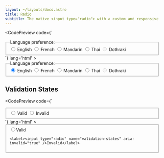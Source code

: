 ```yaml
---
layout: ~/layouts/docs.astro
title: Radio
subtitle: The native <input type="radio"> with a custom and responsive style.
---
```



<CodePreview 
  code={`
<fieldset>
  <legend>Language preference:</legend>
  <label>
    <input type="radio" name="language" checked />
    English
  </label>
  <label>
    <input type="radio" name="language" />
    French
  </label>
  <label>
    <input type="radio" name="language" />
    Mandarin
  </label>
  <label>
    <input type="radio" name="language" />
    Thai
  </label>
  <label aria-disabled="true">
    <input type="radio" name="language" disabled />
    Dothraki
  </label>
</fieldset>
  `}
  lang='html'
>
  <fieldset>
    <legend>Language preference:</legend>
    <label>
      <input type="radio" name="language" checked />
      English
    </label>
    <label>
      <input type="radio" name="language" />
      French
    </label>
    <label>
      <input type="radio" name="language" />
      Mandarin
    </label>
    <label>
      <input type="radio" name="language" />
      Thai
    </label>
    <label aria-disabled="true">
      <input type="radio" name="language" disabled />
      Dothraki
    </label>
  </fieldset>
</CodePreview>

## Validation States


<CodePreview 
  code={`
<fieldset>
  <label>
    <input type="radio" name="validation-states" aria-invalid="false" />
    Valid
  </label>

  <label>
    <input type="radio" name="validation-states" aria-invalid="true" />
    Invalid
  </label>
</fieldset>
  `}
  lang='html'
>
  <fieldset>
    <label><input type="radio" name="validation-states" aria-invalid="false" />Valid</label>

    <label><input type="radio" name="validation-states" aria-invalid="true" />Invalid</label>
  </fieldset>
</CodePreview>
